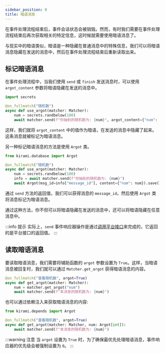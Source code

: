 ```yaml
---
sidebar_position: 0
title: 暗语消息
---
```


<div className="intro">

在事件处理流程结束后，事件会话状态会被销毁。然而，有时我们需要在事件处理流程结束后再次获取相关的特定信息，这时候就需要使用暗语消息了。

与现实中的暗语类似，暗语是一种隐藏在普通消息中的特殊信息，我们可以将暗语消息隐藏在发送的消息中，然后在事件处理流程结束后重新读取出来。

</div>

## 标记暗语消息

在事件处理流程中，当我们使用 `send` 或 `finish` 发送消息时，可以使用 `argot_content` 参数将暗语隐藏在发送的消息中。

```python
import secrets

@on_fullmatch("随机数")
async def use_argot(matcher: Matcher):
    num = secrets.randbelow(100)
    await matcher.send(f"你抽到的随机数为: {num}", argot_content={"num": num})
```

这样，我们就将 `argot_content` 中的值作为暗语，在发送的消息中隐藏了起来。这条消息就被标记为暗语消息。

另一种标记暗语消息的方法是使用 `Argot` 类。

```python
from kirami.database import Argot

@on_fullmatch("随机数")
async def use_argot(matcher: Matcher):
    num = secrets.randbelow(100)
    info = await matcher.send(f"你抽到的随机数为: {num}")
    await Argot(msg_id=info["message_id"], content={"num": num}).save()
```

通过 `send` 方法的返回值，我们可以获得消息的 `message_id`，然后使用 `Argot` 类将消息标记为暗语消息。

通过这种方法，你不但可以将暗语隐藏在发送的消息中，还可以将暗语隐藏在任意消息中。

:::info 提示
实际上，`send` 事件响应器操作是通过[调用平台接口](../depth/api-calling#调用-api)来完成的，它返回的是平台接口的返回值。
:::

## 读取暗语消息

要读取暗语消息，我们需要将辅助函数的 `argot` 参数设置为 `True`。这样，当暗语消息被回复时，我们就可以通过 `Matcher.get_argot` 获得暗语消息的内容。

```python
@on_fullmatch("查看随机数", argot=True)
async def get_argot(matcher: Matcher):
    num = matcher.get_argot("num")
    await matcher.send(f"本消息的随机数为: {num}")
```

也可以通过依赖注入来获取暗语消息的内容:

```python
from kirami.depends import Argot

@on_fullmatch("查看随机数", argot=True)
async def get_argot(matcher: Matcher, num: Argot[int]):
    await matcher.send(f"本消息的随机数为: {num}")
```

:::warning 注意
当 `argot` 设置为 `True` 时，为了确保最优先处理暗语消息，事件响应器的优先级会被强制设置为 `0`。
:::
